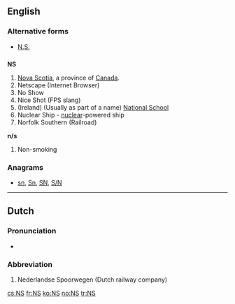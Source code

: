 {{also|ns|ns.|nS|n's|N's|n/s|N/S}}

==English==

===Alternative forms===
* [[N.S.]] {{qualifier|Nova Scotia}}

==={{abbreviation}}===
'''NS'''

# [[Nova Scotia]], a province of [[Canada]].
# Netscape (Internet Browser)
# No Show
# Nice Shot (FPS slang)
# (Ireland) (Usually as part of a name) [[w:National school|National School]]
# Nuclear Ship - [[nuclear]]-powered ship
# Norfolk Southern (Railroad)
'''n/s'''
# Non-smoking

===Anagrams===
* [[sn#English|sn]], [[Sn#English|Sn]], [[SN#English|SN]], [[S/N#English|S/N]]

----

==Dutch==

===Pronunciation===
* {{audio|Nl-NS.ogg|audio}}

===Abbreviation===
{{head|nl|abbreviation}}

# Nederlandse Spoorwegen (Dutch railway company)

[[cs:NS]]
[[fr:NS]]
[[ko:NS]]
[[no:NS]]
[[tr:NS]]